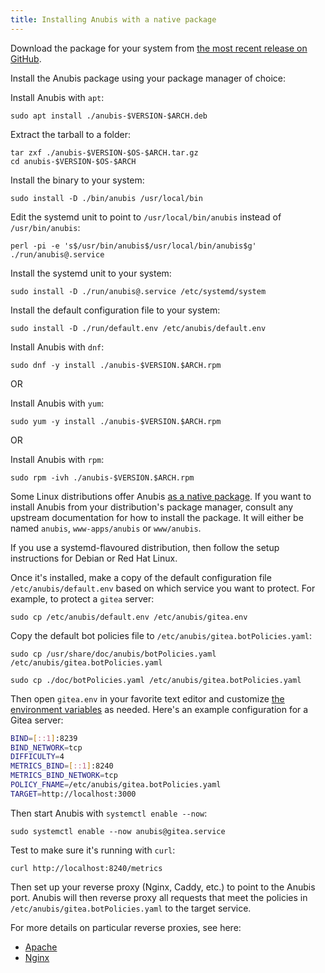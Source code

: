 ```yaml
---
title: Installing Anubis with a native package
---
```



Download the package for your system from [the most recent release on GitHub](https://github.com/TecharoHQ/anubis/releases).

Install the Anubis package using your package manager of choice:

<Tabs>
  <TabItem value="deb" label="Debian-based (apt)" default>
  
Install Anubis with `apt`:

```text
sudo apt install ./anubis-$VERSION-$ARCH.deb
```

  </TabItem>
  <TabItem value="tarball" label="Tarball">
  
Extract the tarball to a folder:

```text
tar zxf ./anubis-$VERSION-$OS-$ARCH.tar.gz
cd anubis-$VERSION-$OS-$ARCH
```

Install the binary to your system:

```text
sudo install -D ./bin/anubis /usr/local/bin
```

Edit the systemd unit to point to `/usr/local/bin/anubis` instead of `/usr/bin/anubis`:

```text
perl -pi -e 's$/usr/bin/anubis$/usr/local/bin/anubis$g' ./run/anubis@.service
```

Install the systemd unit to your system:

```text
sudo install -D ./run/anubis@.service /etc/systemd/system
```

Install the default configuration file to your system:

```text
sudo install -D ./run/default.env /etc/anubis/default.env
```

  </TabItem>
  <TabItem value="rpm" label="Red Hat-based (rpm)">
  
Install Anubis with `dnf`:

```text
sudo dnf -y install ./anubis-$VERSION.$ARCH.rpm
```

OR

Install Anubis with `yum`:

```text
sudo yum -y install ./anubis-$VERSION.$ARCH.rpm
```

OR

Install Anubis with `rpm`:

```
sudo rpm -ivh ./anubis-$VERSION.$ARCH.rpm
```

  </TabItem>
  <TabItem value="distro" label="Package managers">

Some Linux distributions offer Anubis [as a native package](https://repology.org/project/anubis-anti-crawler/versions). If you want to install Anubis from your distribution's package manager, consult any upstream documentation for how to install the package. It will either be named `anubis`, `www-apps/anubis` or `www/anubis`.

If you use a systemd-flavoured distribution, then follow the setup instructions for Debian or Red Hat Linux.

  </TabItem>
</Tabs>

Once it's installed, make a copy of the default configuration file `/etc/anubis/default.env` based on which service you want to protect. For example, to protect a `gitea` server:

```text
sudo cp /etc/anubis/default.env /etc/anubis/gitea.env
```

Copy the default bot policies file to `/etc/anubis/gitea.botPolicies.yaml`:

<Tabs>
<TabItem value="debrpm" label="Debian or Red Hat" default>

```text
sudo cp /usr/share/doc/anubis/botPolicies.yaml /etc/anubis/gitea.botPolicies.yaml
```

</TabItem>
<TabItem value="tarball" label="Tarball">

```text
sudo cp ./doc/botPolicies.yaml /etc/anubis/gitea.botPolicies.yaml
```

</TabItem>

</Tabs>

Then open `gitea.env` in your favorite text editor and customize [the environment variables](./installation.mdx#environment-variables) as needed. Here's an example configuration for a Gitea server:

```sh
BIND=[::1]:8239
BIND_NETWORK=tcp
DIFFICULTY=4
METRICS_BIND=[::1]:8240
METRICS_BIND_NETWORK=tcp
POLICY_FNAME=/etc/anubis/gitea.botPolicies.yaml
TARGET=http://localhost:3000
```

Then start Anubis with `systemctl enable --now`:

```text
sudo systemctl enable --now anubis@gitea.service
```

Test to make sure it's running with `curl`:

```text
curl http://localhost:8240/metrics
```

Then set up your reverse proxy (Nginx, Caddy, etc.) to point to the Anubis port. Anubis will then reverse proxy all requests that meet the policies in `/etc/anubis/gitea.botPolicies.yaml` to the target service.

For more details on particular reverse proxies, see here:

- [Apache](./environments/apache.mdx)
- [Nginx](./environments/nginx.mdx)
